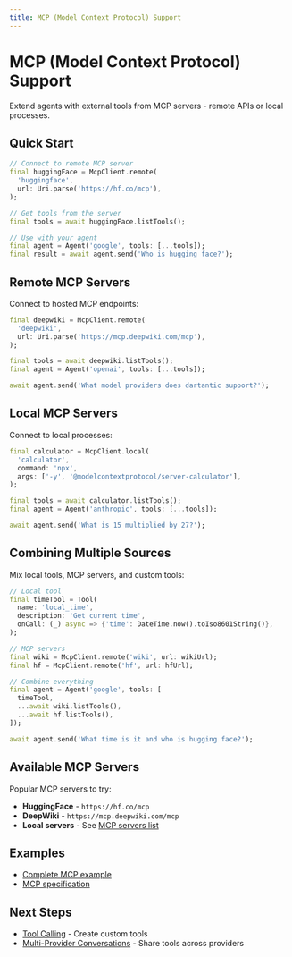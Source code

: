 ```yaml
---
title: MCP (Model Context Protocol) Support
---
```


# MCP (Model Context Protocol) Support

Extend agents with external tools from MCP servers - remote APIs or local processes.

## Quick Start

```dart
// Connect to remote MCP server
final huggingFace = McpClient.remote(
  'huggingface',
  url: Uri.parse('https://hf.co/mcp'),
);

// Get tools from the server
final tools = await huggingFace.listTools();

// Use with your agent
final agent = Agent('google', tools: [...tools]);
final result = await agent.send('Who is hugging face?');
```

## Remote MCP Servers

Connect to hosted MCP endpoints:

```dart
final deepwiki = McpClient.remote(
  'deepwiki',
  url: Uri.parse('https://mcp.deepwiki.com/mcp'),
);

final tools = await deepwiki.listTools();
final agent = Agent('openai', tools: [...tools]);

await agent.send('What model providers does dartantic support?');
```

## Local MCP Servers

Connect to local processes:

```dart
final calculator = McpClient.local(
  'calculator',
  command: 'npx',
  args: ['-y', '@modelcontextprotocol/server-calculator'],
);

final tools = await calculator.listTools();
final agent = Agent('anthropic', tools: [...tools]);

await agent.send('What is 15 multiplied by 27?');
```

## Combining Multiple Sources

Mix local tools, MCP servers, and custom tools:

```dart
// Local tool
final timeTool = Tool(
  name: 'local_time',
  description: 'Get current time',
  onCall: (_) async => {'time': DateTime.now().toIso8601String()},
);

// MCP servers
final wiki = McpClient.remote('wiki', url: wikiUrl);
final hf = McpClient.remote('hf', url: hfUrl);

// Combine everything
final agent = Agent('google', tools: [
  timeTool,
  ...await wiki.listTools(),
  ...await hf.listTools(),
]);

await agent.send('What time is it and who is hugging face?');
```

## Available MCP Servers

Popular MCP servers to try:
- **HuggingFace** - `https://hf.co/mcp`
- **DeepWiki** - `https://mcp.deepwiki.com/mcp`
- **Local servers** - See [MCP servers list](https://github.com/modelcontextprotocol/servers)

## Examples

- [Complete MCP example](https://github.com/csells/darantic_ai/blob/main/packages/dartantic_ai/example/bin/mcp_servers.dart)
- [MCP specification](https://spec.modelcontextprotocol.io/)

## Next Steps

- [Tool Calling](/tool-calling) - Create custom tools
- [Multi-Provider Conversations](/multi-provider-conversations) - Share tools across providers
